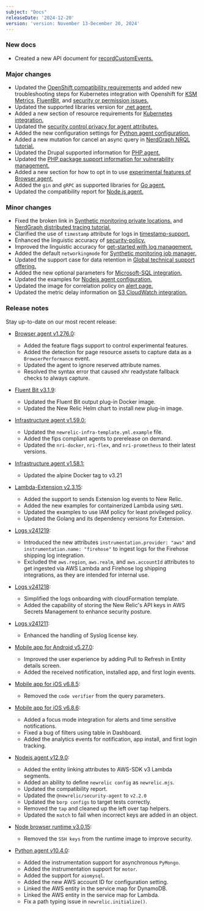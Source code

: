 ```yaml
---
subject: "Docs"
releaseDate: '2024-12-20'
version: 'version: November 13-December 20, 2024'
---
```


### New docs

* Created a new API document for [recordCustomEvents.](/docs/browser/new-relic-browser/browser-apis/recordCustomEvent/)


### Major changes


* Updated the [OpenShift compatibility requirements](/docs/kubernetes-pixie/kubernetes-integration/get-started/kubernetes-integration-compatibility-requirements) and added new troubleshooting steps for Kubernetes integration with Openshift for [KSM Metrics](/docs/kubernetes-pixie/kubernetes-integration/troubleshooting/openshift/ksm), [FluentBit](/docs/kubernetes-pixie/kubernetes-integration/troubleshooting/openshift/fluent-bit), and [security or permission issues.](/docs/kubernetes-pixie/kubernetes-integration/troubleshooting/openshift/security-context-constraints)
* Updated the supported libraries version for [.net agent.](/docs/apm/agents/net-agent/getting-started/net-agent-compatibility-requirements)
* Added a new section of resource requirements for [Kubernetes integration.](/docs/kubernetes-pixie/kubernetes-integration/get-started/kubernetes-integration-compatibility-requirements)
* Updated the [security control privacy for agent attributes.](/docs/security/security-privacy/data-privacy/security-controls-privacy)
* Added the new configuration settings for [Python agent configuration.](/docs/apm/agents/python-agent/configuration/python-agent-configuration)
* Added a new mutation for cancel an async query in [NerdGraph NRQL tutorial.](/docs/apis/nerdgraph/examples/async-queries-nrql-tutorial)
* Updated the Drupal supported information for [PHP agent.](/docs/apm/agents/php-agent/getting-started/php-agent-compatibility-requirements)
* Updated the [PHP package support information for vulnerability management.](/docs/vulnerability-management/integrations/intro)
* Added a new section for how to opt in to use [experimental features of Browser agent.](/docs/browser/new-relic-browser/configuration/experimental-features)
* Added the `gin` and `gRPC` as supported libraries for [Go agent.](/docs/apm/agents/go-agent/installation/install-automation-new-relic-go)
* Updated the compatibility report for [Node.js agent.](/docs/apm/agents/nodejs-agent/getting-started/compatibility-requirements-nodejs-agent)



### Minor changes


* Fixed the broken link in [Synthetic monitoring private locations.](/docs/synthetics/synthetic-monitoring/private-locations/monitor-private-locations) and [NerdGraph distributed tracing tutorial.](/docs/apis/nerdgraph/examples/nerdgraph-distributed-trace-data-tutorial)
* Clarified the use of `timestamp` attribute for logs in [timestamp-support.](/docs/logs/ui-data/timestamp-support)
* Enhanced the linguistic accuracy of [security-policy.](/docs/licenses/license-information/referenced-policies/security-policy)
* Improved the linguistic accuracy for [get-started with log management.](/docs/logs/get-started/get-started-log-management)
* Added the default `networkingmode` for [Synthetic monitoring job manager.](/docs/synthetics/synthetic-monitoring/private-locations/install-job-manager)
* Updated the support case for data retention in [Global technical support offering.](/docs/licenses/license-information/general-usage-licenses/global-technical-support-offerings)
* Added the new optional parameters for [Microsoft-SQL integration.](/install/microsoft-sql/whatsNext)
* Updated the examples for [Nodejs agent configuration.](/docs/apm/agents/nodejs-agent/installation-configuration/nodejs-agent-configuration)
* Updated the image for correlation policy on [alert page.](/docs/alerts/organize-alerts/change-applied-intelligence-correlation-logic-decisions)
* Updated the metric delay information on [S3 CloudWatch integration.](/docs/infrastructure/amazon-integrations/aws-integrations-list/aws-s3-monitoring-integration)



### Release notes


Stay up-to-date on our most recent release:

* [Browser agent v1.276.0](/docs/release-notes/new-relic-browser-release-notes/browser-agent-release-notes/browser-agent-v1.276.0):

  * Added the feature flags support to control experimental features.
  * Added the detection for page resource assets to capture data as a `BrowserPerformance` event.
  * Updated the agent to ignore reserved attribute names.
  * Resolved the syntax error that caused xhr readystate fallback checks to always capture.

* [Fluent Bit v3.1.9](/docs/release-notes/fluentbit-release-notes/fluentbit-24-10-31):

  * Updated the Fluent Bit output plug-in Docker image.
  * Updated the New Relic Helm chart to install new plug-in image.

* [Infrastructure agent v1.59.0:](/docs/release-notes/infrastructure-release-notes/infrastructure-agent-release-notes/new-relic-infrastructure-agent-1590)

  * Updated the `newrelic-infra-template.yml.example` file.
  * Added the fips compliant agents to prerelease on demand.
  * Updated the `nri-docker`, `nri-flex`, and `nri-prometheus` to their latest versions.

* [Infrastructure agent v1.58.1:](/docs/release-notes/infrastructure-release-notes/infrastructure-agent-release-notes/new-relic-infrastructure-agent-1581)

  * Updated the alpine Docker tag to v3.21


* [Lambda-Extension v2.3.15](/docs/release-notes/lambda-extension-release-notes/lambda-extension-2.3.15):

  * Added the support to sends Extension log events to New Relic.
  * Added the new examples for containerized Lambda using `SAM1`.
  * Updated the examples to use IAM policy for least privileged policy.
  * Updated the Golang and its dependency versions for Extension.


* [Logs v241219](/docs/release-notes/logs-release-notes/logs-24-12-19/):

  * Introduced the new attributes `instrumentation.provider: "aws"` and `instrumentation.name: "firehose"` to ingest logs for the Firehose shipping log integration.
  * Excluded the `aws.region`, `aws.realm`, and `aws.accountId` attributes to get ingested via AWS Lambda and Firehose log shipping integrations, as they are intended for internal use.


* [Logs v241218](/docs/release-notes/logs-release-notes/logs-24-12-18/):

  * Simplified the logs onboarding with cloudFormation template.
  * Added the capability of storing the New Relic's API keys in AWS Secrets Management to enhance security posture.

* [Logs v241211](/docs/release-notes/logs-release-notes/logs-24-12-11/):

  * Enhanced the handling of Syslog license key.

* [Mobile app for Android v5.27.0](/docs/release-notes/mobile-apps-release-notes/new-relic-android-release-notes/new-relic-android-5270/):

  * Improved the user experience by adding Pull to Refresh in Entity details screen.
  * Added the received notification, installed app, and first login events.

* [Mobile app for iOS v6.8.5](/docs/release-notes/mobile-apps-release-notes/new-relic-ios-release-notes/new-relic-ios-6085/):

  * Removed the `code verifier` from the query parameters.


* [Mobile app for iOS v6.8.6](/docs/release-notes/mobile-apps-release-notes/new-relic-ios-release-notes/new-relic-ios-6086): 

  * Added a focus mode integration for alerts and time sensitive notifications.
  * Fixed a bug of filters using table in Dashboard.
  * Added the analytics events for notification, app install, and first login tracking.

* [Nodejs agent v12.9.0](/docs/release-notes/agent-release-notes/nodejs-release-notes/node-agent-12-9-0):

  * Added the entity linking attributes to AWS-SDK v3 Lambda segments.
  * Added an ability to define `newrelic config` as `newrelic.mjs`.
  * Updated the compatibility report.
  * Updated the `@newrelic/security-agent` to `v2.2.0`
  * Updated the `borp configs` to target tests correctly.
  * Removed the `tap` and cleaned up the left over tap helpers.
  * Updated the `match` to fail when incorrect keys are added in an object.

* [Node browser runtime v3.0.15](/docs/release-notes/synthetics-release-notes/node-browser-runtime-release-notes/node-browser-runtime-3.0.15/):

  * Removed the `SSH keys` from the runtime image to improve security.

* [Python agent v10.4.0](/docs/release-notes/agent-release-notes/python-release-notes/python-agent-100400):

  * Added the instrumentation support for asynchronous `PyMongo`. 
  * Added the instrumentation support for `motor`.
  * Added the support for `aiomysql`.
  * Added the new AWS account ID for configuration setting.
  * Linked the AWS entity in the service map for DynamoDB. 
  * Linked the AWS entity in the service map for Lambda. 
  * Fix a path typing issue in  `newrelic.initialize()`.


